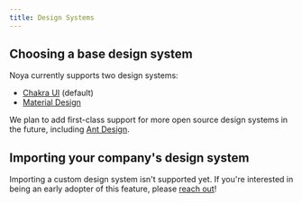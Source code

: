 ```yaml
---
title: Design Systems
---
```


## Choosing a base design system

Noya currently supports two design systems:

- [Chakra UI](https://chakra-ui.com/) (default)
- [Material Design](https://mui.com/)

We plan to add first-class support for more open source design systems in the
future, including [Ant Design](https://ant.design/).

## Importing your company's design system

Importing a custom design system isn't supported yet. If you're interested in
being an early adopter of this feature, please
[reach out](https://noyasoftware.notion.site/Noya-Contact-9a95e0895eba4f578517dfdc4d94ccdd)!
